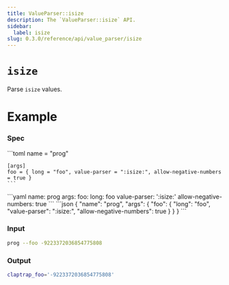 ```yaml
---
title: ValueParser::isize
description: The `ValueParser::isize` API.
sidebar:
  label: isize
slug: 0.3.0/reference/api/value_parser/isize
---
```



# `isize` <LinkButton href="https://docs.rs/clap/latest/clap/value_parser/fn.isize.html" icon="open-book" variant="minimal" />

<Badge text="since 0.1.0" size="small" />

Parse `isize` values.

# Example

### Spec

<Tabs syncKey="format">
  <TabItem label="TOML">
    ```toml
    name = "prog"

    [args]
    foo = { long = "foo", value-parser = ":isize:", allow-negative-numbers = true }
    ```
  </TabItem>

  <TabItem label="YAML">
    ```yaml
    name: prog
    args:
      foo:
        long: foo
        value-parser: ':isize:'
        allow-negative-numbers: true
    ```
  </TabItem>

  <TabItem label="JSON">
    ```json
    {
      "name": "prog",
      "args": {
        "foo": {
          "long": "foo",
          "value-parser": ":isize:",
          "allow-negative-numbers": true
        }
      }
    }
    ```
  </TabItem>
</Tabs>

### Input

```bash
prog --foo -9223372036854775808
```

### Output

```bash
claptrap_foo='-9223372036854775808'
```

